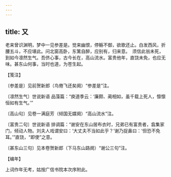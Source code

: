 ```yaml
---
---
---
```

title: 又
---







老来曾识渊明，梦中一见参差是。觉来幽恨，停觞不御，欲歌还止。白发西风，折腰五斗，不应堪此。问北窗高卧，东篱自醉，应别有，归来意。　须信此翁未死，到如今凛然生气。吾侪心事，古今长在，高山流水。富贵他年，直饶未免，也应无味。甚东山何事，当时也道，为苍生起。





【笺注】


〔参差是〕见前贺新郎（鸟倦飞还矣阕）“参差是”注。

〔凛然生气〕世说新语 品藻篇：“庾道季云：‘廉颇、蔺相如，虽千载上死人，懔懔恒如有生气。’”

〔高山句〕见卷一满庭芳（倾国无媒阕）“高山流水”注。

〔富贵二句〕世说新语 排调篇：“谢安在东山居布衣时，兄弟已有富贵者，翕集家门，倾动人物。刘夫人戏谓安曰：‘大丈夫不当如此乎？’谢乃捉鼻曰：‘但恐不免耳。’”直饶，“即使”之意。

〔甚东山三句〕见本卷贺新郎（下马东山路阕）“谢公三句”注。





【编年】


上词作年无考，姑按广信书院本次序附此。